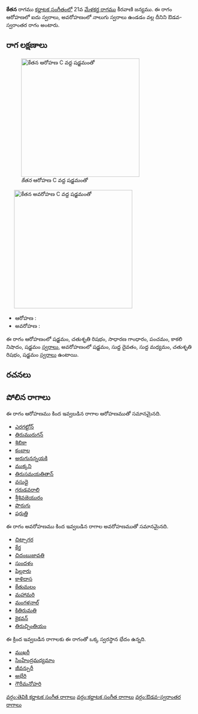 {{Infobox ragam
	| name          	= కేతన
	| synonym	    	= 
	| mela          	= 
	| chakra        	= 
	| janaka        	= 
	| type          	= ఔడవ-స్వరాంతర
	| arohanam      	= {{svaraC|S|R2|G2|P|N3|S'}} 
	| avarohanam    	= {{svaraC|S'|D1|M1|R2|S}}
	| jeeva         	=
	| chhaya        	=
	| nyasa         	=
	| vishesha      	= 
	| equivalent  		= 
}}
{{కర్ణాటక సంగీత రాగాలు}}
'''కేతన''' రాగము [[కర్ణాటక సంగీతం]]లో 21వ [[మేళకర్త రాగము]] కీరవాణి జన్యము.  ఈ రాగం ఆరోహణలో ఐదు స్వరాలు, అవరోహణంలో నాలుగు స్వరాలు ఉండడం వల్ల దీనిని ఔడవ-స్వరాంతర రాగం అంటారు.


==రాగ లక్షణాలు==
[[Image:ketana_ar_kb2wiki.png|thumb|right|316px|''కేతన'' ఆరోహణ C వద్ద షడ్జమంతో]]
	[[Image:ketana_av_kb2wiki.png|thumb|right|316px|''కేతన'' అవరోహణ C వద్ద షడ్జమంతో]]

* ఆరోహణ : {{svaraC|S|R2|G2|P|N3|S'}} 
* అవరోహణ : {{svaraC|S'|D1|M1|R2|S}}

ఈ రాగం ఆరోహణంలో షడ్జమం, చతుశృతి రిషభం, సాధారణ  గాంధారం, పంచమం, కాకలి  నిషాదం, షడ్జమం [[స్వరాలు]], అవరోహణంలో షడ్జమం, సుద్ద దైవతం, సుద్ద మధ్యమం, చతుశృతి రిషభం, షడ్జమం [[స్వరాలు]] ఉంటాయి.

==రచనలు==



==పోలిన రాగాలు==
ఈ రాగం ఆరోహణము కింద ఇవ్వబడిన రాగాల ఆరోహణముతో సమానమైనది.
* [[ఎరగట్టోన్]]
* [[తిరుమురుగన్]]
* [[శిబికా]]
* [[కంబాల]]
* [[అరుగునన్నయకి]]
* [[ ముక్కని]]
* [[తిరుసమయతితాన్]]
* [[వసుధై]]
* [[గరుడవరాలి]]
* [[శ్రీశివజెయురం]]
* [[పొరుగు]]
* [[ షరుత్తి]]

ఈ రాగం అవరోహణము కింద ఇవ్వబడిన రాగాల అవరోహణముతో సమానమైనది.
* [[చిట్సాగర]]
* [[ కేర్త]]
* [[చిదంబుజావతి]]
* [[సుందళం]]
* [[షిల్లూరు]]
* [[కాళిదాస]]
* [[కేతుమలం]]
* [[మహామరి]]
* [[మంగళనాల్]]
* [[కితిరుమతి]]
* [[కైకవన్]]
* [[తిరుచ్చింతియం]]

ఈ క్రింద ఇవ్వబడిన రాగాలకు ఈ రాగంతో ఒక్క స్వరస్థాన భేదం ఉన్నది.
* [[ముఖరీ]]
* [[సింహేంద్రమధ్యమాం]]
* [[ జీవన్పురీ]]
* [[అభేరి]]
* [[గౌరీమనోహరి]]



[[వర్గం:తెవికి కర్ణాటక సంగీత రాగాలు]]
[[వర్గం:కర్ణాటక సంగీత రాగాలు]]
[[వర్గం:ఔడవ-స్వరాంతర రాగాలు]]